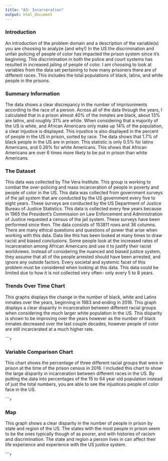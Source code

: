 ```yaml
---
title: "A3: Incarceration"
output: html_document
---
```


### Introduction

An introduction of the problem domain and a description of the variable(s) you are choosing to analyze (and why!)
In the US the discrimination and unfair policing of people of color has impacted the prison system since it's beginning. This discrimination in both the police and court systems has resulted in increased jailing of people of color. I am choosing to look at variables from the data set pertaining to how many prisoners there are of different races. This includes the total populations of black, latinx, and white people in the prisons.  
  

### Summary Information

The data shows a clear discrepancy in the number of imprisonments according to the race of a person. Across all of the data through the years, I calculated that in a prison almost 40% of the inmates are black, about 13% are latinx, and roughly 31% are white. When considering that a majority of the US is white, and African Americans only make up 14% of the population, a clear injustice is displayed. This injustice is also displayed in the percent of people in the US in prison, sorted by race. The data shows that 1.7% of black people in the US are in prison. This statistic is only 0.5% for latinx Americans, and 0.26% for white Americans. This shows that African Americans are over 6 times more likely to be put in prison than white Americans. 


### The Dataset

This data was collected by The Vera Institute. This group is working to combat the over-policing and mass incarceration of people in poverty and people of color in the US. This data was collected from government surveys of the jail system that are conducted by the US government every five to eight years. These surveys are conducted by the US Department of Justice Bureau of Justice Statistics. This data is collected every few years because in 1965 the President’s Commission on Law Enforcement and Administration of Justice requested a census of the jail system. These surveys have been performed since then. The data consists of 153811 rows and 36 columns. There are many ethical questions and questions of power that arise when working with this data. Data like this has been looked at many times to draw racist and biased conclusions. Some people look at the increased rates of incarceration among African Americans and use it to justify their racist worldviews. Instead of considering the nuanced and biased justice system, they assume that all of the people arrested should have been arrested, and ignore any outside factors. Every societal and systemic facet of this problem must be considered when looking at this data. This data could be limited due to how it is not collected very often- only every 5 to 8 years.


### Trends Over Time Chart

This graphs displays the change in the number of black, white and Latinx inmates over the years, beginning in 1983 and ending in 2016. This graph displays a clear disparity in incarceration between different racial groups when considering the much larger white population in the US. This disparity is shown to be improving over the years however as the number of black inmates decreased over the last couple decades, however people of color are still incarcerated at a much higher rate.

``````r
```

### Variable Comparison Chart

This chart shows the percentage of three different racial groups that were in prison at the time of the prison census in 2016. I included this chart to show the large disparity in incarceration between different races in the US. By putting the data into percentages of the 15 to 64 year old population instead of just the total numbers, you are able to see the injustices people of color face in the US.

``````r
```

### Map

This graph shows a clear disparity in the number of people in prison by state and region of the US. The states with the most people in prison seem to be the ones typically though of as poorer, and with histories of racism and discrimination. The state and region a person lives in can affect their life experience and experience with the US justice system.

``````r
```
